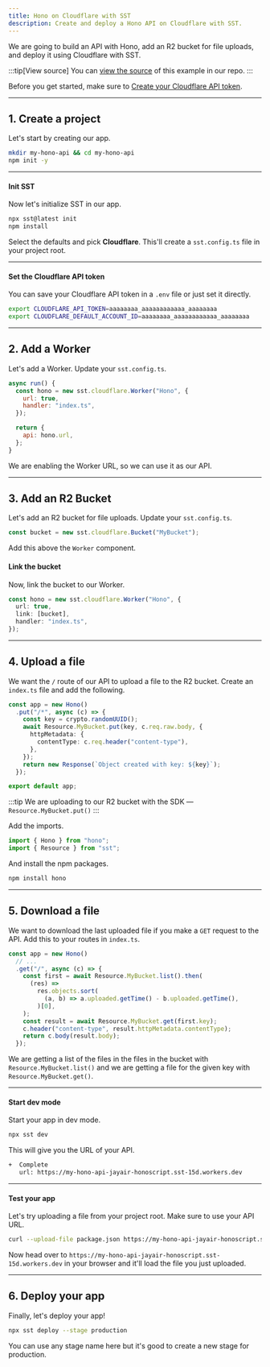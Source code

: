 ```yaml
---
title: Hono on Cloudflare with SST
description: Create and deploy a Hono API on Cloudflare with SST.
---
```


We are going to build an API with Hono, add an R2 bucket for file uploads, and deploy it using Cloudflare with SST.

:::tip[View source]
You can [view the source](https://github.com/sst/sst/tree/dev/examples/cloudflare-hono) of this example in our repo.
:::

Before you get started, make sure to [Create your Cloudflare API token](https://developers.cloudflare.com/fundamentals/api/get-started/create-token/).

---

## 1. Create a project

Let's start by creating our app.

```bash
mkdir my-hono-api && cd my-hono-api
npm init -y
```

---

#### Init SST

Now let's initialize SST in our app.

```bash
npx sst@latest init
npm install
```

Select the defaults and pick **Cloudflare**. This'll create a `sst.config.ts` file in your project root.

---

#### Set the Cloudflare API token

You can save your Cloudflare API token in a `.env` file or just set it directly.

```bash
export CLOUDFLARE_API_TOKEN=aaaaaaaa_aaaaaaaaaaaa_aaaaaaaa
export CLOUDFLARE_DEFAULT_ACCOUNT_ID=aaaaaaaa_aaaaaaaaaaaa_aaaaaaaa
```

---

## 2. Add a Worker

Let's add a Worker. Update your `sst.config.ts`.

```js title="sst.config.ts"
async run() {
  const hono = new sst.cloudflare.Worker("Hono", {
    url: true,
    handler: "index.ts",
  });

  return {
    api: hono.url,
  };
}
```

We are enabling the Worker URL, so we can use it as our API.

---

## 3. Add an R2 Bucket

Let's add an R2 bucket for file uploads. Update your `sst.config.ts`.

```ts title="sst.config.ts"
const bucket = new sst.cloudflare.Bucket("MyBucket");
```

Add this above the `Worker` component.

#### Link the bucket

Now, link the bucket to our Worker.

```ts title="sst.config.ts" {3}
const hono = new sst.cloudflare.Worker("Hono", {
  url: true,
  link: [bucket],
  handler: "index.ts",
});
```

---

## 4. Upload a file

We want the `/` route of our API to upload a file to the R2 bucket. Create an `index.ts` file and add the following.

```ts title="index.ts" {4-8}
const app = new Hono()
  .put("/*", async (c) => {
    const key = crypto.randomUUID();
    await Resource.MyBucket.put(key, c.req.raw.body, {
      httpMetadata: {
        contentType: c.req.header("content-type"),
      },
    });
    return new Response(`Object created with key: ${key}`);
  });

export default app;
```

:::tip
We are uploading to our R2 bucket with the SDK — `Resource.MyBucket.put()`
:::

Add the imports.

```ts title="index.ts"
import { Hono } from "hono";
import { Resource } from "sst";
```

And install the npm packages.

```bash
npm install hono
```

---

## 5. Download a file

We want to download the last uploaded file if you make a `GET` request to the API. Add this to your routes in `index.ts`.

```ts title="index.ts"
const app = new Hono()
  // ...
  .get("/", async (c) => {
    const first = await Resource.MyBucket.list().then(
      (res) =>
        res.objects.sort(
          (a, b) => a.uploaded.getTime() - b.uploaded.getTime(),
        )[0],
    );
    const result = await Resource.MyBucket.get(first.key);
    c.header("content-type", result.httpMetadata.contentType);
    return c.body(result.body);
  });
```

We are getting a list of the files in the files in the bucket with `Resource.MyBucket.list()` and we are getting a file for the given key with `Resource.MyBucket.get()`.

---

#### Start dev mode

Start your app in dev mode.

```bash
npx sst dev
```

This will give you the URL of your API.

```bash frame="none"
+  Complete
   url: https://my-hono-api-jayair-honoscript.sst-15d.workers.dev
```

---

#### Test your app

Let's try uploading a file from your project root. Make sure to use your API URL.

```bash
curl --upload-file package.json https://my-hono-api-jayair-honoscript.sst-15d.workers.dev
```

Now head over to `https://my-hono-api-jayair-honoscript.sst-15d.workers.dev` in your browser and it'll load the file you just uploaded.

---

## 6. Deploy your app

Finally, let's deploy your app!

```bash
npx sst deploy --stage production
```

You can use any stage name here but it's good to create a new stage for production.

